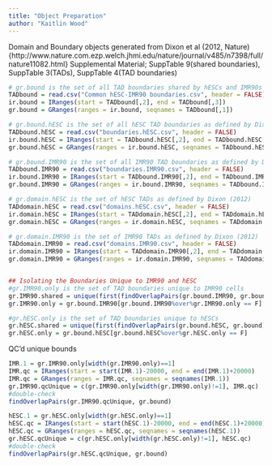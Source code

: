 ```yaml
---
title: "Object Preparation"
author: "Kaitlin Wood"
---
```


Domain and Boundary objects generated from Dixon et al (2012, Nature)
{http://www.nature.com.ezp.welch.jhmi.edu/nature/journal/v485/n7398/full/nature11082.html}
Supplemental Material; SuppTable 9(shared boundaries), SuppTable 3(TADs), SuppTable 4(TAD boundaries)
```r
# gr.bound is the set of all TAD boundaries shared by hESCs and IMR90s as defined by Dixon (2012)
TADbound = read.csv("Common hESC-IMR90 boundaries.csv", header = FALSE)
ir.bound = IRanges(start = TADbound[,2], end = TADbound[,3])
gr.bound = GRanges(ranges = ir.bound, seqnames = TADbound[,1])

# gr.bound.hESC is the set of all hESC TAD boundaries as defined by Dixon (2012)
TADbound.hESC = read.csv("boundaries.hESC.csv", header = FALSE)
ir.bound.hESC = IRanges(start = TADbound.hESC[,2], end = TADbound.hESC[,3])
gr.bound.hESC = GRanges(ranges = ir.bound.hESC, seqnames = TADbound.hESC[,1])

# gr.bound.IMR90 is the set of all IMR90 TAD boundaries as defined by Dixon (2012)
TADbound.IMR90 = read.csv("boundaries.IMR90.csv", header = FALSE)
ir.bound.IMR90 = IRanges(start = TADbound.IMR90[,2], end = TADbound.IMR90[,3])
gr.bound.IMR90 = GRanges(ranges = ir.bound.IMR90, seqnames = TADbound.IMR90[,1])

# gr.domain.hESC is the set of hESC TADs as defined by Dixon (2012)
TADdomain.hESC = read.csv("domains.hESC.csv", header = FALSE)
ir.domain.hESC = IRanges(start = TADdomain.hESC[,2], end = TADdomain.hESC[,3])
gr.domain.hESC = GRanges(ranges = ir.domain.hESC, seqnames = TADdomain.hESC[,1])

# gr.domain.IMR90 is the set of IMR90 TADs as defined by Dixon (2012)
TADdomain.IMR90 = read.csv("domains.IMR90.csv", header = FALSE)
ir.domain.IMR90 = IRanges(start = TADdomain.IMR90[,2], end = TADdomain.IMR90[,3])
gr.domain.IMR90 = GRanges(ranges = ir.domain.IMR90, seqnames = TADdomain.IMR90[,1])


## Isolating the Boundaries Unique to IMR90 and hESC 
#gr.IMR90.only is the set of TAD boundaries unique to IMR90 cells
gr.IMR90.shared = unique(first(findOverlapPairs(gr.bound.IMR90, gr.bound)))
gr.IMR90.only = gr.bound.IMR90[gr.bound.IMR90%over%gr.IMR90.only == F]

#gr.hESC.only is the set of TAD boundaries unique to hESCs
gr.hESC.shared = unique(first(findOverlapPairs(gr.bound.hESC, gr.bound)))
gr.hESC.only = gr.bound.hESC[gr.bound.hESC%over%gr.hESC.only == F]
```
QC'd unique bounds
```r
IMR.1 = gr.IMR90.only[width(gr.IMR90.only)==1]
IMR.qc = IRanges(start = start(IMR.1)-20000, end = end(IMR.1)+20000)
IMR.qc = GRanges(ranges = IMR.qc, seqnames = seqnames(IMR.1))
gr.IMR90.qcUnique = c(gr.IMR90.only[width(gr.IMR90.only)!=1], IMR.qc)
#double-check
findOverlapPairs(gr.IMR90.qcUnique, gr.bound)
```
```r
hESC.1 = gr.hESC.only[width(gr.hESC.only)==1]
hESC.qc = IRanges(start = start(hESC.1)-20000, end = end(hESC.1)+20000)
hESC.qc = GRanges(ranges = hESC.qc, seqnames = seqnames(hESC.1))
gr.hESC.qcUnique = c(gr.hESC.only[width(gr.hESC.only)!=1], hESC.qc)
#double-check
findOverlapPairs(gr.hESC.qcUnique, gr.bound)
```
